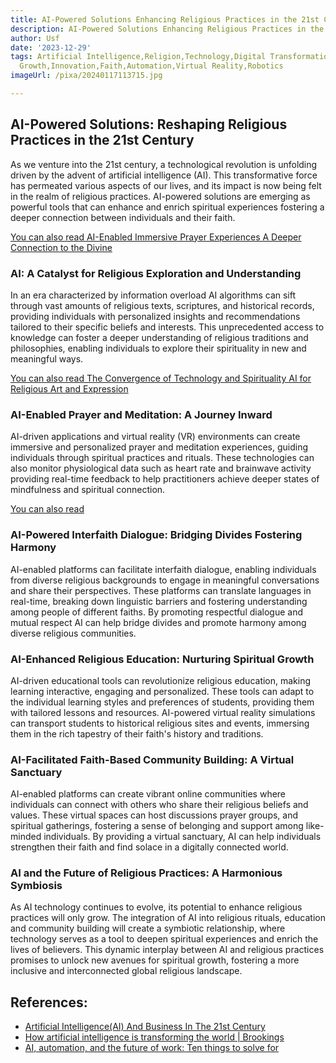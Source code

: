 ```yaml
---
title: AI-Powered Solutions Enhancing Religious Practices in the 21st Century
description: AI-Powered Solutions Enhancing Religious Practices in the 21st Century
author: Usf
date: '2023-12-29'
tags: Artificial Intelligence,Religion,Technology,Digital Transformation,Spiritual
  Growth,Innovation,Faith,Automation,Virtual Reality,Robotics
imageUrl: /pixa/20240117113715.jpg

---
```

## AI-Powered Solutions: Reshaping Religious Practices in  the 21st Century

As we venture into the 21st  century, a  technological revolution is unfolding driven by the advent of artificial  intelligence (AI). This transformative  force has permeated various aspects of our  lives, and its impact  is now  being felt in the  realm of religious practices. AI-powered solutions are emerging as powerful tools that can enhance and enrich spiritual experiences fostering a deeper connection between individuals and their faith.

[You can  also read AI-Enabled Immersive Prayer Experiences A Deeper Connection to the Divine](AI-Enabled%20Immersive%20Prayer%20Experiences%20A%20Deeper%20Connection%20to%20the%20Divine)


### AI: A Catalyst for Religious Exploration and Understanding

In an era characterized by information overload AI algorithms can sift through vast amounts of religious texts, scriptures, and historical records, providing individuals with personalized insights and recommendations tailored to their specific beliefs and interests. This unprecedented access to knowledge can foster a deeper understanding of religious traditions and philosophies, enabling individuals to explore their  spirituality in  new and meaningful ways.

[You can also read The Convergence of Technology and Spirituality AI for Religious Art and Expression](The%20Convergence%20of%20Technology%20and%20Spirituality%20AI%20for%20Religious%20Art%20and%20Expression)


### AI-Enabled Prayer and Meditation: A Journey Inward

AI-driven applications and virtual reality  (VR) environments can create immersive and  personalized prayer and  meditation experiences, guiding individuals through spiritual practices and rituals. These technologies can also monitor physiological data such  as heart rate and brainwave activity providing real-time feedback  to help practitioners achieve deeper  states of mindfulness and spiritual connection.

[You can also read ]()


### AI-Powered Interfaith Dialogue: Bridging  Divides Fostering Harmony

AI-enabled platforms can facilitate interfaith dialogue, enabling individuals from diverse religious backgrounds to engage  in  meaningful conversations and share  their perspectives. These platforms can translate languages in real-time, breaking down linguistic barriers and fostering understanding among  people of different faiths. By promoting respectful dialogue and mutual respect AI can help bridge divides and  promote harmony among diverse religious  communities.

### AI-Enhanced Religious Education: Nurturing Spiritual Growth

AI-driven educational tools can revolutionize religious education, making learning interactive, engaging and  personalized. These  tools can adapt  to the individual learning styles and preferences of students, providing them  with tailored lessons and resources. AI-powered virtual  reality simulations can transport students to historical religious sites and  events, immersing them in the rich tapestry of  their  faith's history and  traditions.

### AI-Facilitated Faith-Based Community  Building: A Virtual Sanctuary

AI-enabled platforms can create  vibrant online  communities where individuals  can connect with  others  who share their religious beliefs and values.  These virtual spaces can host discussions prayer groups, and  spiritual gatherings, fostering  a sense of belonging and support among like-minded individuals. By providing a virtual sanctuary, AI can help individuals strengthen  their faith  and find solace in a digitally connected world.

### AI and the  Future of Religious  Practices: A Harmonious Symbiosis

As AI technology  continues to evolve, its potential to enhance religious practices will only grow. The integration of AI into religious rituals, education and community building will create a symbiotic relationship, where technology serves as a tool to  deepen spiritual experiences and enrich the lives of believers. This dynamic interplay between AI and religious practices  promises to unlock new avenues for spiritual growth, fostering a more inclusive and interconnected global religious landscape.

## References:
- [Artificial Intelligence(AI) And Business In The 21st Century](https://www.markercontent.com/articles/business/artificial-intelligenceai-and-business-in-the-21st-century-279591)
- [How artificial intelligence is transforming the world | Brookings](https://www.brookings.edu/articles/how-artificial-intelligence-is-transforming-the-world/)
- [AI, automation, and the future of work: Ten things to solve for](https://www.mckinsey.com/featured-insights/future-of-work/ai-automation-and-the-future-of-work-ten-things-to-solve-for)
